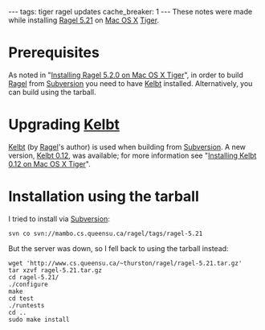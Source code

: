 ---
tags: tiger ragel updates
cache_breaker: 1
---
These notes were made while installing [[Ragel 5.21]] on [[Mac OS X]] [[Tiger]].

= Prerequisites =

As noted in "[[Installing Ragel 5.2.0 on Mac OS X Tiger]]", in order to build [[Ragel]] from [[Subversion]] you need to have [[Kelbt]] installed. Alternatively, you can build using the tarball.

= Upgrading [[Kelbt]] =

[[Kelbt]] (by [[Ragel]]'s author) is used when building from [[Subversion]]. A new version, [[Kelbt 0.12]], was available; for more information see "[[Installing Kelbt 0.12 on Mac OS X Tiger]]".

= Installation using the tarball =

I tried to install via [[Subversion]]:

<pre>svn co svn://mambo.cs.queensu.ca/ragel/tags/ragel-5.21</pre>

But the server was down, so I fell back to using the tarball instead:

<pre>wget 'http://www.cs.queensu.ca/~thurston/ragel/ragel-5.21.tar.gz'
tar xzvf ragel-5.21.tar.gz 
cd ragel-5.21/
./configure 
make
cd test
./runtests 
cd ..
sudo make install</pre>
